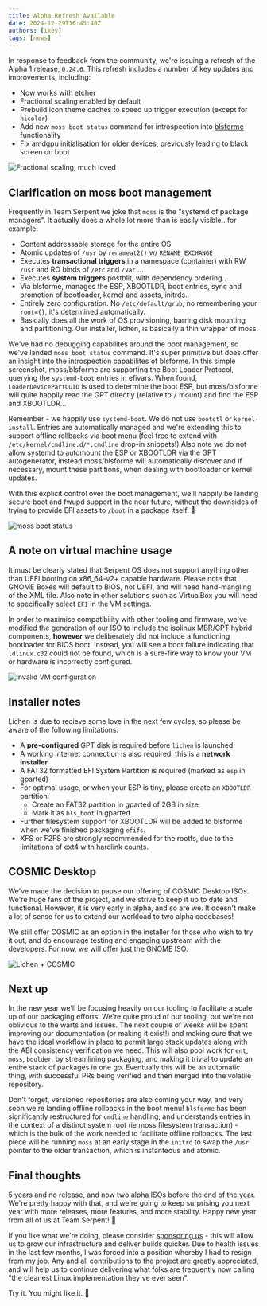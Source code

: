 ```yaml
---
title: Alpha Refresh Available
date: 2024-12-29T16:45:48Z
authors: [ikey]
tags: [news]
---
```


In response to feedback from the community, we're issuing a refresh of the Alpha 1 release, `0.24.6`. This refresh includes a number of key updates and improvements, including:

 - Now works with etcher
 - Fractional scaling enabled by default
 - Prebuild icon theme caches to speed up trigger execution (except for `hicolor`)
 - Add new `moss boot status` command for introspection into [blsforme](https://github.com/serpent-os/blsforme) functionality
 - Fix amdgpu initialisation for older devices, previously leading to black screen on boot

<more></more>

![Fractional scaling, much loved](featured-background.png)

## Clarification on moss boot management

Frequently in Team Serpent we joke that `moss` is the "systemd of package managers". It actually does a whole lot more than is easily visible.. for example:

 - Content addressable storage for the entire OS
 - Atomic updates of `/usr` by `renameat2()` w/ `RENAME_EXCHANGE`
 - Executes **transactional triggers** in a namespace (container) with RW `/usr` and RO binds of `/etc` and `/var` ...
 - Executes **system triggers** postblit, with dependency ordering..
 - Via blsforme, manages the ESP, XBOOTLDR, boot entries, sync and promotion of bootloader, kernel and assets, initrds..
 - Entirely zero configuration. No `/etc/default/grub`, no remembering your `root={}`, it's determined automatically.
 - Basically does all the work of OS provisioning, barring disk mounting and partitioning. Our installer, lichen, is basically a thin wrapper of moss.

We've had no debugging capabilites around the boot management, so we've landed `moss boot status` command. It's super primitive
but does offer an insight into the introspection capabilites of blsforme. In this simple screenshot, moss/blsforme are supporting the
Boot Loader Protocol, querying the `systemd-boot` entries in efivars. When found, `LoaderDevicePartUUID` is used to determine the
boot ESP, but moss/blsforme will quite happily read the GPT directly (relative to `/` mount) and find the ESP and XBOOTLDR...

Remember - we happily use `systemd-boot`. We do not use `bootctl` or `kernel-install`. Entries are automatically managed and
we're extending this to support offline rollbacks via boot menu (feel free to extend with `/etc/kernel/cmdline.d/*.cmdline` drop-in snippets!)
Also note we do not allow systemd to automount the ESP or XBOOTLDR via the GPT autogenerator, instead moss/blsforme will automatically
discover and if necessary, mount these partitions, when dealing with bootloader or kernel updates.

With this explicit control over the boot management, we'll happily be landing secure boot and fwupd support in the near future,
without the downsides of trying to provide EFI assets to `/boot` in a package itself. 😬

![moss boot status](moss_boot_status.png)

## A note on virtual machine usage

It must be clearly stated that Serpent OS does not support anything other than UEFI booting on x86_64-v2+ capable hardware.
Please note that GNOME Boxes will default to BIOS, not UEFI, and will need hand-mangling of the XML file. Also note in other
solutions such as VirtualBox you will need to specifically select `EFI` in the VM settings.

In order to maximise compatibility with other tooling and firmware, we've modified the generation of our ISO to include
the isolinux MBR/GPT hybrid components, **however** we deliberately did not include a functioning bootloader for BIOS boot.
Instead, you will see a boot failure indicating that `ldlinux.c32` could not be found, which is a sure-fire way to know your
VM or hardware is incorrectly configured.

![Invalid VM configuration](le_no_uefi.png)

## Installer notes

Lichen is due to recieve some love in the next few cycles, so please be aware of the following limitations:

 - A **pre-configured** GPT disk is required before `lichen` is launched
 - A working internet connection is also required, this is a **network installer**
 - A FAT32 formatted EFI System Partition is required (marked as `esp` in gparted)
 - For optimal usage, or when your ESP is tiny, please create an `XBOOTLDR` partition:
    - Create an FAT32 partition in gparted of 2GB in size
    - Mark it as `bls_boot` in gparted
 - Further filesystem support for XBOOTLDR will be added to blsforme when we've finished packaging `efifs`.
 - XFS or F2FS are strongly recommended for the rootfs, due to the limitations of ext4 with hardlink counts.

## COSMIC Desktop

We've made the decision to pause our offering of COSMIC Desktop ISOs. We're huge fans of the project, and we
strive to keep it up to date and functional. However, it is very early in alpha, and so are we. It doesn't make
a lot of sense for us to extend our workload to two alpha codebases!

We still offer COSMIC as an option in the installer for those who wish to try it out, and do encourage testing
and engaging upstream with the developers. For now, we will offer just the GNOME ISO.

![Lichen + COSMIC](lichen_dev.png)

## Next up

In the new year we'll be focusing heavily on our tooling to facilitate a scale up of our packaging efforts.
We're quite proud of our tooling, but we're not oblivious to the warts and issues. The next couple of weeks
will be spent improving our documentation (or making it exist!) and making sure that we have the ideal workflow
in place to permit large stack updates along with the ABI consistency verification we need. This will also
pool work for `ent`, `moss`, `boulder`, by streamlining packaging, and making it trivial to update an entire
stack of packages in one go. Eventually this will be an automatic thing, with successful PRs being verified
and then merged into the volatile repository.

Don't forget, versioned repositories are also coming your way, and very soon we're landing offline rollbacks in
the boot menu! `blsforme` has been significantly restructured for `cmdline` handling, and understands entries in
the context of a distinct system root (ie moss filesystem transaction) - which is the bulk of the work needed
to facilitate offline rollbacks. The last piece will be running `moss` at an early stage in the `initrd` to
swap the `/usr` pointer to the older transaction, which is instanteous and atomic.


## Final thoughts

5 years and no release, and now two alpha ISOs before the end of the year. We're pretty happy with that, and we're
going to keep surprising you next year with more releases, more features, and more stability. Happy new year from
all of us at Team Serpent! 🐍

If you like what we're doing, please consider [sponsoring us](/sponsor) - this will allow us to grow our infrastructure
and deliver builds quicker. Due to health issues in the last few months, I was forced into a position whereby I had to
resign from my job. Any and all contributions to the project are greatly appreciated, and will help us to continue delivering
what folks are frequently now calling "the cleanest Linux implementation they've ever seen".

Try it. You might like it. 🚀
